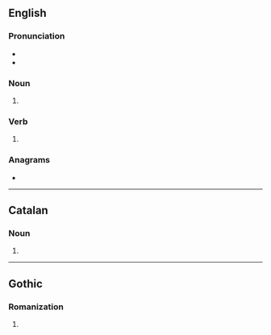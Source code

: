 {{also|Bans}}
==English==

===Pronunciation===
* {{IPA|en|/bænz/}}
* {{rhymes|en|ænz}}

===Noun===
{{head|en|noun form}}

# {{plural of|en|ban}}

===Verb===
{{head|en|verb form}}

# {{en-third-person singular of|ban}}

===Anagrams===
* {{anagrams|en|a=abns|BNAs|nabs}}

----

==Catalan==

===Noun===
{{head|ca|noun form}}

# {{plural of|ca|ban}}

----

==Gothic==

===Romanization===
{{got-rom}}

# {{romanization of|got|𐌱𐌰𐌽𐍃}}